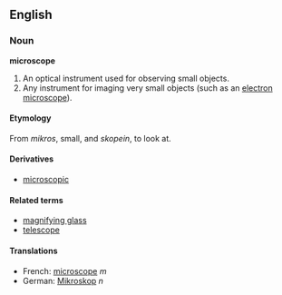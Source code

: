 ==English==
===Noun===
'''microscope'''

# An optical instrument used for observing small objects.
# Any instrument for imaging very small objects (such as an [[electron microscope]]).

====Etymology====
From {{Gr.}} ''mikros'', small, and ''skopein'', to look at.

====Derivatives====
*[[microscopic]]

====Related terms====
*[[magnifying glass]]
*[[telescope]]

====Translations====
*French: [[microscope]] ''m''
*German: [[Mikroskop]] ''n''